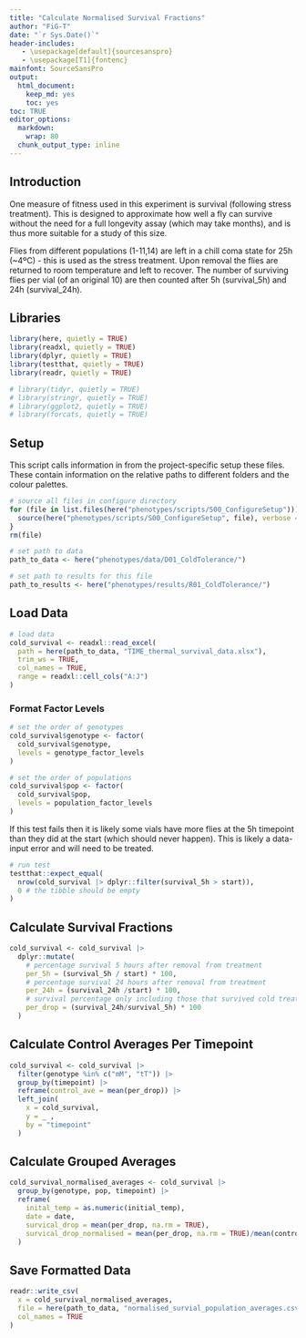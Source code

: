 ```yaml
---
title: "Calculate Normalised Survival Fractions"
author: "FiG-T"
date: "`r Sys.Date()`"
header-includes:
   - \usepackage[default]{sourcesanspro}
   - \usepackage[T1]{fontenc}
mainfont: SourceSansPro
output: 
  html_document: 
    keep_md: yes
    toc: yes
toc: TRUE
editor_options:
  markdown:
    wrap: 80
  chunk_output_type: inline
---
```


## Introduction 

One measure of fitness used in this experiment is survival (following stress treatment). This is designed to approximate how well a fly can survive without the need for a full longevity assay (which may take months), and is thus more suitable for a study of this size.

Flies from different populations (1-11,14) are left in a chill coma state for 25h (~4ºC) - this is used as the stress treatment. Upon removal the flies are returned to room temperature and left to recover. The number of surviving flies per vial (of an original 10) are then counted after 5h (survival_5h) and 24h (survival_24h).

## Libraries

```r
library(here, quietly = TRUE)
library(readxl, quietly = TRUE)
library(dplyr, quietly = TRUE)
library(testthat, quietly = TRUE)
library(readr, quietly = TRUE)

# library(tidyr, quietly = TRUE)
# library(stringr, quietly = TRUE)
# library(ggplot2, quietly = TRUE)
# library(forcats, quietly = TRUE)

```

## Setup

This script calls information in from the project-specific setup these files. These contain information on the relative paths to different folders and the colour palettes.

```r
# source all files in configure directory
for (file in list.files(here("phenotypes/scripts/S00_ConfigureSetup"))) {
  source(here("phenotypes/scripts/S00_ConfigureSetup", file), verbose = FALSE)
}
rm(file)

# set path to data 
path_to_data <- here("phenotypes/data/D01_ColdTolerance/")

# set path to results for this file
path_to_results <- here("phenotypes/results/R01_ColdTolerance/")
```

## Load Data

```r
# load data 
cold_survival <- readxl::read_excel(
  path = here(path_to_data, "TIME_thermal_survival_data.xlsx"), 
  trim_ws = TRUE, 
  col_names = TRUE, 
  range = readxl::cell_cols("A:J")
)
```

### Format Factor Levels

```r
# set the order of genotypes
cold_survival$genotype <- factor(
  cold_survival$genotype, 
  levels = genotype_factor_levels
)

# set the order of populations
cold_survival$pop <- factor(
  cold_survival$pop, 
  levels = population_factor_levels
)
```

If this test fails then it is likely some vials have more flies at the 5h timepoint than they did at the start (which should never happen). This is likely a data-input error and will need to be treated. 

```r
# run test
testthat::expect_equal(
  nrow(cold_survival |> dplyr::filter(survival_5h > start)), 
  0 # the tibble should be empty
)
```

## Calculate Survival Fractions

```r
cold_survival <- cold_survival |> 
  dplyr::mutate(
    # percentage survival 5 hours after removal from treatment
    per_5h = (survival_5h / start) * 100,
    # percentage survival 24 hours after removal from treatment
    per_24h = (survival_24h /start) * 100, 
    # survival percentage only including those that survived cold treatment
    per_drop = (survival_24h/survival_5h) * 100
  )
```

## Calculate Control Averages Per Timepoint

```r
cold_survival <- cold_survival |> 
  filter(genotype %in% c("mM", "tT")) |> 
  group_by(timepoint) |>
  reframe(control_ave = mean(per_drop)) |>
  left_join(
    x = cold_survival, 
    y = _ , 
    by = "timepoint"
  )
```

## Calculate Grouped Averages

```r
cold_survival_normalised_averages <- cold_survival |> 
  group_by(genotype, pop, timepoint) |>
  reframe(
    inital_temp = as.numeric(initial_temp), 
    date = date,
    survical_drop = mean(per_drop, na.rm = TRUE),
    survical_drop_normalised = mean(per_drop, na.rm = TRUE)/mean(control_ave)
  )
```

## Save Formatted Data 

```r
readr::write_csv(
  x = cold_survival_normalised_averages, 
  file = here(path_to_data, "normalised_survial_population_averages.csv"), 
  col_names = TRUE
)
```
